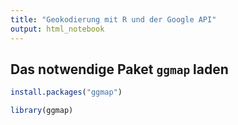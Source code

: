 ```yaml
---
title: "Geokodierung mit R und der Google API"
output: html_notebook
---
```



## Das notwendige Paket `ggmap` laden

```r
install.packages("ggmap")
```



```r
library(ggmap)
```



